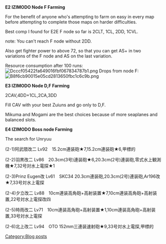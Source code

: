 '''E2 IZIMODO Node F Farming'''


For the benefit of anyone who's attempting to farm on easy in every map before attempting to complete those maps on harder difficulties.

Best comp I found for E2E F node so far is 2CLT, 1CL, 2DD, 1CVL.

note: You can't reach F node without 2DD.

Also get fighter power to above 72, so that you can get AS+ in two variations of the F node and AS on the last variation.

 {{EventComp
          | Ooi/Kai Ni
          | 75
          | 15.2cm Twin Gun Mount
          | 15.2cm Twin Gun Mount
          | Kouhyouteki
          |-
          | Abukuma/Kai Ni
          | 85
          | 15.2cm Twin Gun Mount
          | 15.2cm Twin Gun Mount
          | Kouhyouteki
          |-
          | Kitakami/Kai Ni
          | 91
          | OTO 152mm Triple Rapid Fire Gun Mount
          | Kouhyouteki
          | OTO 152mm Triple Rapid Fire Gun Mount
          |-
          | Yuudachi/Kai Ni
          | 84
          | 10cm Twin High-angle Gun Mount + Anti-Aircraft Fire Director
          | 10cm Twin High-angle Gun Mount + Anti-Aircraft Fire Director
          | Type 13 Air Radar Kai
          |-
          | Hatsuzuki/Kai
          | 72
          | 10cm Twin High-angle Gun Mount + Anti-Aircraft Fire Director
          | 10cm Twin High-angle Gun Mount + Anti-Aircraft Fire Director
          | Type 13 Air Radar Kai
          |-
          | Ryuujou/Kai Ni
          | 80
          | Ryuusei (601 Air Group)
          | Type 0 Fighter Model 62 (Fighter-bomber)
          | Shiden Kai 2
          | Saiun
          |-
          | hq = 100
          }}

Resource consumption after 100 runs:
[[File:Dcccf05422fa649016fbf067834787b1.png|thumb]]
Drops from node F:
[[File:B8f6cb90015e05cd2813650fbc1c6c9b.png|thumb]]








'''E3 IZIMODO Node D,F Farming'''

2CAV,4DD+1CL,2CA,3DD

Fill CAV with your best Zuiuns and go only to D,F.

Mikuma and Mogami are the best choices because of more seaplanes and balanced slots.



'''E4 IZIMODO Boss node Farming'''

The search for Unryuu

{{EventComp
        | Tone/Kai Ni
        | 81
        | 20.3cm (No.3) Twin Gun Mount        | 20.3cm (No.3) Twin Gun Mount
        | Zuiun (634 Air Group)
        | Fleet Command Facility
        |-
        | Haruna/Kai Ni
        | 85
        | 35.6cm Twin Gun Mount
        | 35.6cm Twin Gun Mount
        | Type 0 Observation Seaplane
        | Type 1 AP Shell
        |-
        | Mogami /Kai 
        | 91
        | 20.3cm (No.3) Twin Gun Mount
        | 20.3cm (No.3) Twin Gun Mount        | Type 32 Surface Radar
        | Zuiun (634 Air Group)
        |-
        | Mikuma /Kai 
        | 84
        | 20.3cm (No.3) Twin Gun Mount
        | 20.3cm (No.3) Twin Gun Mount
        | Type 32 Surface Radar
        | Zuiun (634 Air Group)
        |-
        | Ryuujou /Kai Ni
        | 72
        | Ryuusei Kai
        | Ryuusei (601 Air Group)
        | Type 33 Surface Radar
        | Saiun
        |-
        | Chitose/Kou Kai Ni
        | 80
        | Ryuusei Kai
        | Ryuusei Kai
        | Type 0 Fighter Model 21 (Skilled)
        | Type 2 Reconnaissance Aircraft
        |-
        | hq = 100
        }}

(2-1)阿武隈改二 Lv92　15.2cm連装砲★7,15.2cm連装砲★6,甲標的

(2-2)羽黒改二 Lv86　20.3cm(3号)連装砲★6,20.3cm(2号)連装砲,零式水上観測機★7,32号対水上電探★1

(2-3)Prinz Eugen改 Lv61　SKC34 20.3cm連装砲,20.3cm(2号)連装砲,Ar196改★7,33号対水上電探

(2-4)夕立改二 Lv88　10cm連装高角砲+高射装置★7,10cm連装高角砲+高射装置,22号対水上電探改四

(2-5)時雨改二 Lv71　10cm連装高角砲+高射装置★1,10cm連装高角砲+高射装置,33号対水上電探

(2-6)北上改二 Lv94　OTO 152mm三連装速射砲★9,33号対水上電探,甲標的
[[Category:Blog posts]]